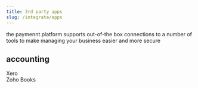 ```yaml
---
title: 3rd party apps
slug: /integrate/apps
---
```


the paymennt platform supports out-of-the box connections to a number of tools to make managing your business easier and more secure

## accounting
<div class="row">
  <div class="col col--3">
    <Card
      image="/img/docs/integrate/apps/xero.svg"
      link="/docs/integrate/apps/xero"
      action="Xero">
      Xero
    </Card>
  </div>
  <div class="col col--3">
    <Card
      image="/img/docs/integrate/apps/zoho.svg"
      link="/docs/integrate/apps/zoho"
      action="Zoho Books">
      Zoho Books
    </Card>
  </div>
</div>
